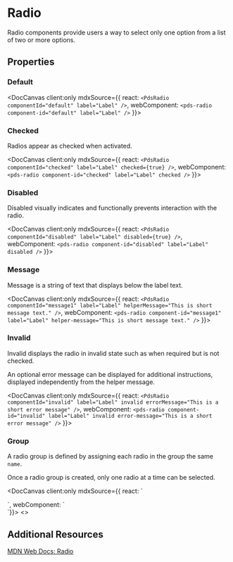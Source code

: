
# Radio

Radio components provide users a way to select only one option from a list of two or more options.

## Properties

<DocArgsTable componentName='pds-radio' docSource={components} />

### Default

<DocCanvas client:only mdxSource={{
  react: `<PdsRadio componentId="default" label="Label" />`,
  webComponent: `<pds-radio component-id="default" label="Label" />`
}}>
  <pds-radio component-id="default" label="Label" />
</DocCanvas>

### Checked

Radios appear as checked when activated.

<DocCanvas client:only mdxSource={{
  react: `<PdsRadio componentId="checked" label="Label" checked={true} />`,
  webComponent: `<pds-radio component-id="checked" label="Label" checked />`
}}>
  <pds-radio component-id="checked" label="Label" checked />
</DocCanvas>

### Disabled

Disabled visually indicates and functionally prevents interaction with the radio.

<DocCanvas client:only mdxSource={{
  react: `<PdsRadio componentId="disabled" label="Label" disabled={true} />`,
  webComponent: `<pds-radio component-id="disabled" label="Label" disabled />`
}}>
  <pds-radio component-id="disabled" label="Label" disabled />
</DocCanvas>

### Message

Message is a string of text that displays below the label text.

<DocCanvas client:only mdxSource={{
  react: `<PdsRadio componentId="message1" label="Label" helperMessage="This is short message text." />`,
  webComponent: `<pds-radio component-id="message1" label="Label" helper-message="This is short message text." />`
}}>
  <pds-radio component-id="message1" label="Label" helper-message="This is short message text." />
</DocCanvas>

### Invalid

Invalid displays the radio in invalid state such as when required but is not checked.

An optional error message can be displayed for additional instructions, displayed independently from the helper message.

<DocCanvas client:only mdxSource={{
  react: `<PdsRadio componentId="invalid" label="Label" invalid errorMessage="This is a short error message" />`,
  webComponent: `<pds-radio component-id="invalid" label="Label" invalid error-message="This is a short error message" />`
}}>
  <pds-radio component-id="invalid" label="Label" invalid error-message="This is a short error message" />
</DocCanvas>

### Group

A radio group is defined by assigning each radio in the group the same `name`.

Once a radio group is created, only one radio at a time can be selected.

<DocCanvas client:only mdxSource={{
  react: `<div>
  <PdsRadio componentId="default1" label="Label" name="radio" checked={true} />
  <PdsRadio componentId="default2" label="Label" name="radio" />
  <PdsRadio componentId="default3" label="Label" name="radio" />
</div>
  `,
  webComponent: `<div>
  <pds-radio component-id="default1" label="Label" name="radio" checked />
  <pds-radio component-id="default2" label="Label" name="radio" />
  <pds-radio component-id="default3" label="Label" name="radio" />
</div>
`}}>
  <>
    <pds-radio component-id="default1" label="Label" name="radio" checked />
    <pds-radio component-id="default2" label="Label" name="radio" />
    <pds-radio component-id="default3" label="Label" name="radio" />
  </>
</DocCanvas>

## Additional Resources

[MDN Web Docs: Radio](https://developer.mozilla.org/en-US/docs/Web/HTML/Element/input/radio)
